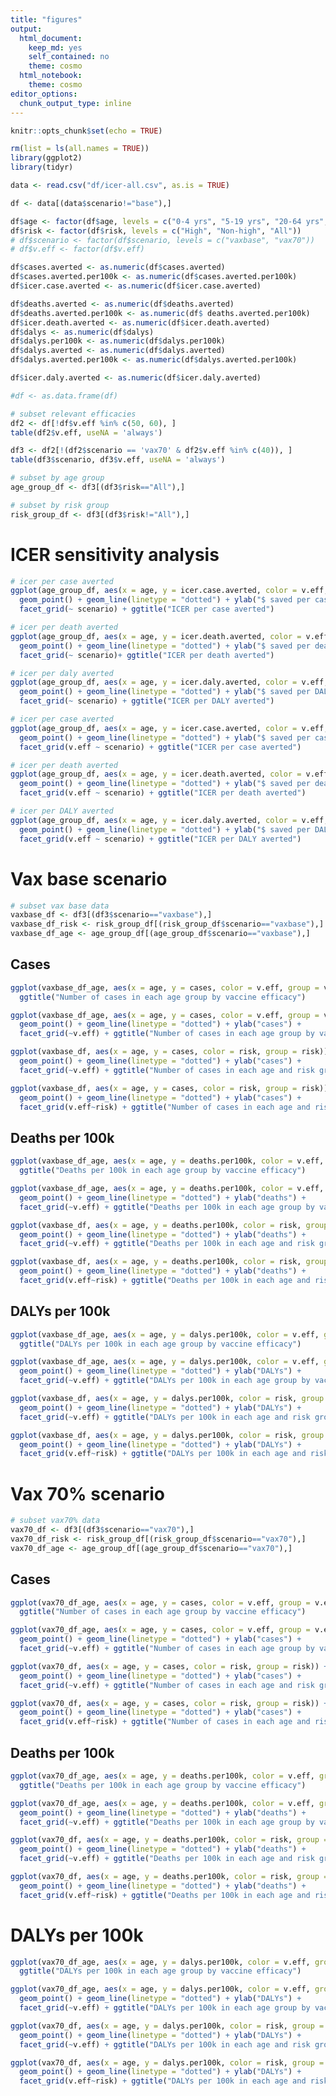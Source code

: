 ```yaml
---
title: "figures"
output: 
  html_document: 
    keep_md: yes
    self_contained: no
    theme: cosmo
  html_notebook: 
    theme: cosmo
editor_options: 
  chunk_output_type: inline
---
```


```r
knitr::opts_chunk$set(echo = TRUE)
```

```r
rm(list = ls(all.names = TRUE))
library(ggplot2)
library(tidyr)
```

```r
data <- read.csv("df/icer-all.csv", as.is = TRUE)

df <- data[(data$scenario!="base"),]

df$age <- factor(df$age, levels = c("0-4 yrs", "5-19 yrs", "20-64 yrs", "65+ yrs", "All"))
df$risk <- factor(df$risk, levels = c("High", "Non-high", "All"))
# df$scenario <- factor(df$scenario, levels = c("vaxbase", "vax70"))
# df$v.eff <- factor(df$v.eff)

df$cases.averted <- as.numeric(df$cases.averted)
df$cases.averted.per100k <- as.numeric(df$cases.averted.per100k)
df$icer.case.averted <- as.numeric(df$icer.case.averted)

df$deaths.averted <- as.numeric(df$deaths.averted)
df$deaths.averted.per100k <- as.numeric(df$ deaths.averted.per100k)
df$icer.death.averted <- as.numeric(df$icer.death.averted)
df$dalys <- as.numeric(df$dalys)
df$dalys.per100k <- as.numeric(df$dalys.per100k)
df$dalys.averted <- as.numeric(df$dalys.averted)
df$dalys.averted.per100k <- as.numeric(df$dalys.averted.per100k)

df$icer.daly.averted <- as.numeric(df$icer.daly.averted)

#df <- as.data.frame(df)
```

```r
# subset relevant efficacies
df2 <- df[!df$v.eff %in% c(50, 60), ]
table(df2$v.eff, useNA = 'always')

df3 <- df2[!(df2$scenario == 'vax70' & df2$v.eff %in% c(40)), ]
table(df3$scenario, df3$v.eff, useNA = 'always')

# subset by age group
age_group_df <- df3[(df3$risk=="All"),]

# subset by risk group
risk_group_df <- df3[(df3$risk!="All"),]

```


# ICER sensitivity analysis

```r
# icer per case averted
ggplot(age_group_df, aes(x = age, y = icer.case.averted, color = v.eff, group = v.eff)) + labs(color = "Vaccine \nefficacy") +
  geom_point() + geom_line(linetype = "dotted") + ylab("$ saved per case averted") +
  facet_grid(~ scenario) + ggtitle("ICER per case averted")

# icer per death averted
ggplot(age_group_df, aes(x = age, y = icer.death.averted, color = v.eff, group = v.eff)) + labs(color = "Vaccine \nefficacy") +
  geom_point() + geom_line(linetype = "dotted") + ylab("$ saved per death averted") +
  facet_grid(~ scenario)+ ggtitle("ICER per death averted")

# icer per daly averted
ggplot(age_group_df, aes(x = age, y = icer.daly.averted, color = v.eff, group = v.eff)) + labs(color = "Vaccine \nefficacy") +
  geom_point() + geom_line(linetype = "dotted") + ylab("$ saved per DALY averted") +
  facet_grid(~ scenario) + ggtitle("ICER per DALY averted")
```

```r
# icer per case averted
ggplot(age_group_df, aes(x = age, y = icer.case.averted, color = v.eff, group = v.eff)) + labs(color = "Vaccine \nefficacy") +
  geom_point() + geom_line(linetype = "dotted") + ylab("$ saved per case averted") +
  facet_grid(v.eff ~ scenario) + ggtitle("ICER per case averted")

# icer per death averted
ggplot(age_group_df, aes(x = age, y = icer.death.averted, color = v.eff, group = v.eff)) + labs(color = "Vaccine \nefficacy") +
  geom_point() + geom_line(linetype = "dotted") + ylab("$ saved per death averted") +
  facet_grid(v.eff ~ scenario) + ggtitle("ICER per death averted")

# icer per DALY averted
ggplot(age_group_df, aes(x = age, y = icer.daly.averted, color = v.eff, group = v.eff)) + labs(color = "Vaccine \nefficacy") +
  geom_point() + geom_line(linetype = "dotted") + ylab("$ saved per DALY averted") +
  facet_grid(v.eff ~ scenario) + ggtitle("ICER per DALY averted")
```


# Vax base scenario

```r
# subset vax base data
vaxbase_df <- df3[(df3$scenario=="vaxbase"),]
vaxbase_df_risk <- risk_group_df[(risk_group_df$scenario=="vaxbase"),]
vaxbase_df_age <- age_group_df[(age_group_df$scenario=="vaxbase"),]
```

## Cases

```r
ggplot(vaxbase_df_age, aes(x = age, y = cases, color = v.eff, group = v.eff)) + geom_point() + geom_line(linetype = "dotted") +
  ggtitle("Number of cases in each age group by vaccine efficacy")

ggplot(vaxbase_df_age, aes(x = age, y = cases, color = v.eff, group = v.eff)) + labs(color = "Vaccine \nefficacy") +
  geom_point() + geom_line(linetype = "dotted") + ylab("cases") +
  facet_grid(~v.eff) + ggtitle("Number of cases in each age group by vaccine efficacy")

ggplot(vaxbase_df, aes(x = age, y = cases, color = risk, group = risk)) + labs(color = "Risk \ngroup") +
  geom_point() + geom_line(linetype = "dotted") + ylab("cases") +
  facet_grid(~v.eff) + ggtitle("Number of cases in each age and risk group by vaccine efficacy")

ggplot(vaxbase_df, aes(x = age, y = cases, color = risk, group = risk)) + labs(color = "Risk \ngroup") +
  geom_point() + geom_line(linetype = "dotted") + ylab("cases") +
  facet_grid(v.eff~risk) + ggtitle("Number of cases in each age and risk group by vaccine efficacy")
```

## Deaths per 100k

```r
ggplot(vaxbase_df_age, aes(x = age, y = deaths.per100k, color = v.eff, group = v.eff)) + geom_point() + geom_line(linetype = "dotted") +
  ggtitle("Deaths per 100k in each age group by vaccine efficacy")

ggplot(vaxbase_df_age, aes(x = age, y = deaths.per100k, color = v.eff, group = v.eff)) + labs(color = "Vaccine \nefficacy") +
  geom_point() + geom_line(linetype = "dotted") + ylab("deaths") +
  facet_grid(~v.eff) + ggtitle("Deaths per 100k in each age group by vaccine efficacy")

ggplot(vaxbase_df, aes(x = age, y = deaths.per100k, color = risk, group = risk)) + labs(color = "Risk \ngroup") +
  geom_point() + geom_line(linetype = "dotted") + ylab("deaths") +
  facet_grid(~v.eff) + ggtitle("Deaths per 100k in each age and risk group by vaccine efficacy")

ggplot(vaxbase_df, aes(x = age, y = deaths.per100k, color = risk, group = risk)) + labs(color = "Risk \ngroup") +
  geom_point() + geom_line(linetype = "dotted") + ylab("deaths") +
  facet_grid(v.eff~risk) + ggtitle("Deaths per 100k in each age and risk group by vaccine efficacy")
```

## DALYs per 100k

```r
ggplot(vaxbase_df_age, aes(x = age, y = dalys.per100k, color = v.eff, group = v.eff)) + geom_point() + geom_line(linetype = "dotted") +
  ggtitle("DALYs per 100k in each age group by vaccine efficacy")

ggplot(vaxbase_df_age, aes(x = age, y = dalys.per100k, color = v.eff, group = v.eff)) + labs(color = "Vaccine \nefficacy") +
  geom_point() + geom_line(linetype = "dotted") + ylab("DALYs") +
  facet_grid(~v.eff) + ggtitle("DALYs per 100k in each age group by vaccine efficacy")

ggplot(vaxbase_df, aes(x = age, y = dalys.per100k, color = risk, group = risk)) + labs(color = "Risk \ngroup") +
  geom_point() + geom_line(linetype = "dotted") + ylab("DALYs") +
  facet_grid(~v.eff) + ggtitle("DALYs per 100k in each age and risk group by vaccine efficacy")

ggplot(vaxbase_df, aes(x = age, y = dalys.per100k, color = risk, group = risk)) + labs(color = "Risk \ngroup") +
  geom_point() + geom_line(linetype = "dotted") + ylab("DALYs") +
  facet_grid(v.eff~risk) + ggtitle("DALYs per 100k in each age and risk group by vaccine efficacy")
```



# Vax 70% scenario

```r
# subset vax70% data
vax70_df <- df3[(df3$scenario=="vax70"),]
vax70_df_risk <- risk_group_df[(risk_group_df$scenario=="vax70"),]
vax70_df_age <- age_group_df[(age_group_df$scenario=="vax70"),]
```

## Cases

```r
ggplot(vax70_df_age, aes(x = age, y = cases, color = v.eff, group = v.eff)) + geom_point() + geom_line(linetype = "dotted") +
  ggtitle("Number of cases in each age group by vaccine efficacy")

ggplot(vax70_df_age, aes(x = age, y = cases, color = v.eff, group = v.eff)) + labs(color = "Vaccine \nefficacy") +
  geom_point() + geom_line(linetype = "dotted") + ylab("cases") +
  facet_grid(~v.eff) + ggtitle("Number of cases in each age group by vaccine efficacy")

ggplot(vax70_df, aes(x = age, y = cases, color = risk, group = risk)) + labs(color = "Risk \ngroup") +
  geom_point() + geom_line(linetype = "dotted") + ylab("cases") +
  facet_grid(~v.eff) + ggtitle("Number of cases in each age and risk group by vaccine efficacy")

ggplot(vax70_df, aes(x = age, y = cases, color = risk, group = risk)) + labs(color = "Risk \ngroup") +
  geom_point() + geom_line(linetype = "dotted") + ylab("cases") +
  facet_grid(v.eff~risk) + ggtitle("Number of cases in each age and risk group by vaccine efficacy")
```

## Deaths per 100k

```r
ggplot(vax70_df_age, aes(x = age, y = deaths.per100k, color = v.eff, group = v.eff)) + geom_point() + geom_line(linetype = "dotted") +
  ggtitle("Deaths per 100k in each age group by vaccine efficacy")

ggplot(vax70_df_age, aes(x = age, y = deaths.per100k, color = v.eff, group = v.eff)) + labs(color = "Vaccine \nefficacy") +
  geom_point() + geom_line(linetype = "dotted") + ylab("deaths") +
  facet_grid(~v.eff) + ggtitle("Deaths per 100k in each age group by vaccine efficacy")

ggplot(vax70_df, aes(x = age, y = deaths.per100k, color = risk, group = risk)) + labs(color = "Risk \ngroup") +
  geom_point() + geom_line(linetype = "dotted") + ylab("deaths") +
  facet_grid(~v.eff) + ggtitle("Deaths per 100k in each age and risk group by vaccine efficacy")

ggplot(vax70_df, aes(x = age, y = deaths.per100k, color = risk, group = risk)) + labs(color = "Risk \ngroup") +
  geom_point() + geom_line(linetype = "dotted") + ylab("deaths") +
  facet_grid(v.eff~risk) + ggtitle("Deaths per 100k in each age and risk group by vaccine efficacy")
```

# DALYs per 100k

```r
ggplot(vax70_df_age, aes(x = age, y = dalys.per100k, color = v.eff, group = v.eff)) + geom_point() + geom_line(linetype = "dotted") +
  ggtitle("DALYs per 100k in each age group by vaccine efficacy")

ggplot(vax70_df_age, aes(x = age, y = dalys.per100k, color = v.eff, group = v.eff)) + labs(color = "Vaccine \nefficacy") +
  geom_point() + geom_line(linetype = "dotted") + ylab("DALYs") +
  facet_grid(~v.eff) + ggtitle("DALYs per 100k in each age group by vaccine efficacy")

ggplot(vax70_df, aes(x = age, y = dalys.per100k, color = risk, group = risk)) + labs(color = "Risk \ngroup") +
  geom_point() + geom_line(linetype = "dotted") + ylab("DALYs") +
  facet_grid(~v.eff) + ggtitle("DALYs per 100k in each age and risk group by vaccine efficacy")

ggplot(vax70_df, aes(x = age, y = dalys.per100k, color = risk, group = risk)) + labs(color = "Risk \ngroup") +
  geom_point() + geom_line(linetype = "dotted") + ylab("DALYs") +
  facet_grid(v.eff~risk) + ggtitle("DALYs per 100k in each age and risk group by vaccine efficacy")
```




